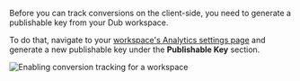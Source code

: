<Step title="Generate your publishable key">

Before you can track conversions on the client-side, you need to generate a publishable key from your Dub workspace.

To do that, navigate to your [workspace's Analytics settings page](https://app.dub.co/settings/analytics) and generate a new publishable key under the **Publishable Key** section.

<Frame>
  <img
    src="/images/conversions/publishable-key.png"
    alt="Enabling conversion tracking for a workspace"
  />
</Frame>

</Step>
